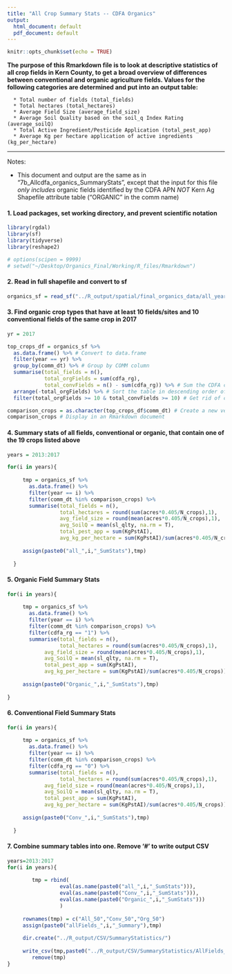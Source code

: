 ```yaml
---
title: "All Crop Summary Stats -- CDFA Organics"
output:
  html_document: default
  pdf_document: default
---
```


```r
knitr::opts_chunk$set(echo = TRUE)
```

**The purpose of this Rmarkdown file is to look at descriptive statistics of all crop fields in Kern County, to get a broad overview of differences between conventional and organic agriculture fields. Values for the following categories are determined and put into an output table: **  

      * Total number of fields (total_fields)
      * Total hectares (total_hectares)
      * Average Field Size (average_field_size)
      * Average Soil Quality based on the soil_q Index Rating (average_soilQ)
      * Total Active Ingredient/Pesticide Application (total_pest_app)
      * Average Kg per hectare application of active ingredients (kg_per_hectare)

***

Notes:

- This document and output are the same as in "7b_Allcdfa_organics_SummaryStats", except that the input for this file *only includes* organic fields identified by the CDFA APN *NOT* Kern Ag Shapefile attribute table ("ORGANIC" in the comm name)

#### 1. Load packages, set working directory, and prevent scientific notation
```r

library(rgdal)
library(sf)
library(tidyverse)
library(reshape2)

# options(scipen = 9999)
# setwd("~/Desktop/Organics_Final/Working/R_files/Rmarkdown")
```

#### 2. Read in full shapefile and convert to sf
```r

organics_sf = read_sf("../R_output/spatial/final_organics_data/all_years/all_years_organics.shp")


```

#### 3. Find organic crop types that have at least 10 fields/sites and 10 conventional fields of the same crop in 2017
```r

yr = 2017

top_crops_df = organics_sf %>% 
  as.data.frame() %>% # Convert to data.frame
  filter(year == yr) %>% 
  group_by(comm_dt) %>% # Group by COMM column
  summarise(total_fields = n(),
            total_orgFields = sum(cdfa_rg),
            total_convFields = n() - sum(cdfa_rg)) %>% # Sum the CDFA column. This tells us how much organic fields of each crop type there are
  arrange(-total_orgFields) %>% # Sort the table in descending order of number of fields per crop type
  filter(total_orgFields >= 10 & total_convFields >= 10) # Get rid of crops with fewer than ten organic fields

comparison_crops = as.character(top_crops_df$comm_dt) # Create a new vector with names of crops with at least ten fields
comparison_crops # Display in an Rmarkdown document
```

#### 4. Summary stats of all fields, conventional or organic, that contain one of the 19 crops listed above
```r

years = 2013:2017

for(i in years){
    
     tmp = organics_sf %>% 
       as.data.frame() %>% 
       filter(year == i) %>% 
       filter(comm_dt %in% comparison_crops) %>% 
       summarise(total_fields = n(),
                 total_hectares = round(sum(acres*0.405/N_crops),1),
                 avg_field_size = round(mean(acres*0.405/N_crops),1),
                 avg_SoilQ = mean(sl_qlty, na.rm = T),
                 total_pest_app = sum(KgPstAI),
                 avg_kg_per_hectare = sum(KgPstAI)/sum(acres*0.405/N_crops))
     
     assign(paste0("all_",i,"_SumStats"),tmp)
     
  }

```

#### 5. Organic Field Summary Stats
```r
for(i in years){
    
     tmp = organics_sf %>% 
       as.data.frame() %>% 
       filter(year == i) %>% 
       filter(comm_dt %in% comparison_crops) %>% 
       filter(cdfa_rg == "1") %>% 
       summarise(total_fields = n(),
                 total_hectares = round(sum(acres*0.405/N_crops),1),
            avg_field_size = round(mean(acres*0.405/N_crops),1),
            avg_SoilQ = mean(sl_qlty, na.rm = T),
            total_pest_app = sum(KgPstAI),
            avg_kg_per_hectare = sum(KgPstAI)/sum(acres*0.405/N_crops))
     
     assign(paste0("Organic_",i,"_SumStats"),tmp)
     
}

```

#### 6. Conventional Field Summary Stats
```r
for(i in years){
    
     tmp = organics_sf %>% 
       as.data.frame() %>% 
       filter(year == i) %>%
       filter(comm_dt %in% comparison_crops) %>% 
       filter(cdfa_rg == "0") %>% 
       summarise(total_fields = n(),
                 total_hectares = round(sum(acres*0.405/N_crops),1),
            avg_field_size = round(mean(acres*0.405/N_crops),1),
            avg_SoilQ = mean(sl_qlty, na.rm = T),
            total_pest_app = sum(KgPstAI),
            avg_kg_per_hectare = sum(KgPstAI)/sum(acres*0.405/N_crops))
     
     assign(paste0("Conv_",i,"_SumStats"),tmp)
     
  }
```

#### 7. Combine summary tables into one. Remove '#' to write output CSV
```r
years=2013:2017
for(i in years){
    
        tmp = rbind(
                 eval(as.name(paste0("all_",i,"_SumStats"))),
                 eval(as.name(paste0("Conv_",i,"_SumStats"))),
                 eval(as.name(paste0("Organic_",i,"_SumStats")))
                 )
     
     rownames(tmp) = c("All_50","Conv_50","Org_50")
     assign(paste0("allFields_",i,"_Summary"),tmp)
     
     dir.create("../R_output/CSV/SummaryStatistics/")
     
     write_csv(tmp,paste0("../R_output/CSV/SummaryStatistics/AllFields_summary_",i,".csv"))
        remove(tmp)
}
```

